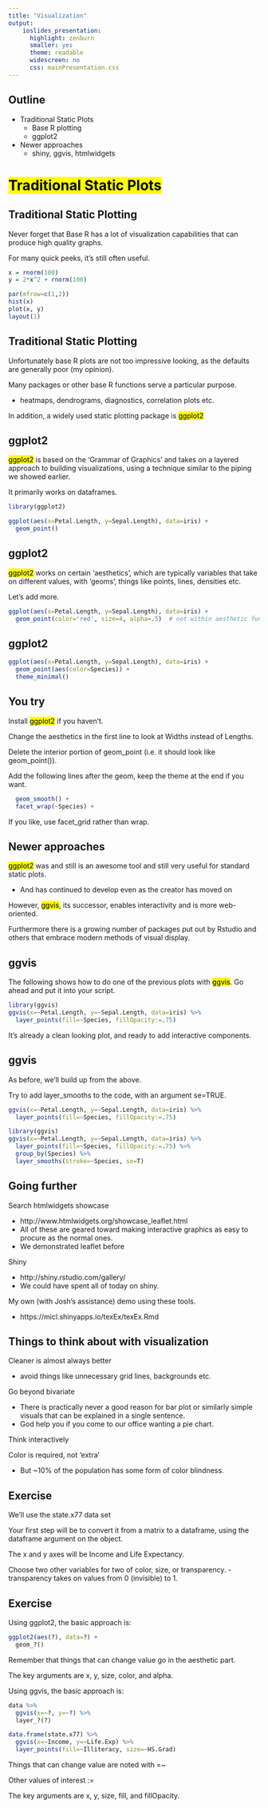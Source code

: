 ```yaml
---
title: "Visualization"
output:   
    ioslides_presentation:
      highlight: zenburn
      smaller: yes
      theme: readable
      widescreen: no
      css: mainPresentation.css
---
```


## Outline
- Traditional Static Plots
    - Base R plotting
    - ggplot2
  
- Newer approaches
    - shiny, ggvis, htmlwidgets

# <mark class="empTitle">Traditional Static Plots</mark>
## Traditional Static Plotting

Never forget that Base R has a lot of visualization capabilities that can produce high quality graphs.

For many quick peeks, it's still often useful.

```r
x = rnorm(100)
y = 2*x^2 + rnorm(100)

par(mfrow=c(1,2))
hist(x)
plot(x, y)
layout(1)
```



## Traditional Static Plotting
Unfortunately base R plots are not too impressive looking, as the defaults are generally poor (my opinion).

Many packages or other base R functions serve a particular purpose.

  - heatmaps, dendrograms, diagnostics, correlation plots etc.

In addition, a widely used static plotting package is <mark class="empPack">ggplot2</mark>

## ggplot2

<mark class="empPack">ggplot2</mark> is based on the 'Grammar of Graphics' and takes on a layered approach to building visualizations, using a technique similar to the piping we showed earlier.

It primarily works on dataframes.

```r
library(ggplot2)

ggplot(aes(x=Petal.Length, y=Sepal.Length), data=iris) +
  geom_point()
```

## ggplot2

<mark class="empPack">ggplot2</mark> works on certain 'aesthetics', which are typically variables that take on different values, with 'geoms', things like points, lines, densities etc.

Let's add more.

```r
ggplot(aes(x=Petal.Length, y=Sepal.Length), data=iris) +
  geom_point(color='red', size=4, alpha=.5)  # not within aesthetic function
```

## ggplot2
```r
ggplot(aes(x=Petal.Length, y=Sepal.Length), data=iris) +
  geom_point(aes(color=Species)) +
  theme_minimal()
```

## You try
Install <mark class="empPack">ggplot2</mark> if you haven't.

Change the aesthetics in the first line to look at Widths instead of Lengths.

Delete the interior portion of geom\_point (i.e. it should look like geom\_point()).

Add the following lines after the geom, keep the theme at the end if you want.

```r
  geom_smooth() +
  facet_wrap(~Species) +
```

If you like, use facet_grid rather than wrap.


## Newer approaches
<mark class="empPack">ggplot2</mark> was and still is an awesome tool and still very useful for standard static plots.

- And has continued to develop even as the creator has moved on

However, <mark class="empPack">ggvis</mark>, its successor, enables interactivity and is more web-oriented.

Furthermore there is a growing number of packages put out by Rstudio and others that embrace modern methods of visual display.


## ggvis

The following shows how to do one of the previous plots with <mark class="empPack">ggvis</mark>.  Go ahead and put it into your script.

```r
library(ggvis)
ggvis(x=~Petal.Length, y=~Sepal.Length, data=iris) %>% 
  layer_points(fill=~Species, fillOpacity:=.75) 
```

It's already a clean looking plot, and ready to add interactive components.

## ggvis

As before, we'll build up from the above. 

Try to add layer_smooths to the code, with an argument se=TRUE.

```r
ggvis(x=~Petal.Length, y=~Sepal.Length, data=iris) %>% 
  layer_points(fill=~Species, fillOpacity:=.75) 
```

```r
library(ggvis)
ggvis(x=~Petal.Length, y=~Sepal.Length, data=iris) %>% 
  layer_points(fill=~Species, fillOpacity:=.75) %>% 
  group_by(Species) %>% 
  layer_smooths(stroke=~Species, se=T)
```

## Going further

Search htmlwidgets showcase 

- http://www.htmlwidgets.org/showcase_leaflet.html
- All of these are geared toward making interactive graphics as easy to procure as the normal ones.
- We demonstrated leaflet before

Shiny

- http://shiny.rstudio.com/gallery/
- We could have spent all of today on shiny.

My own (with Josh's assistance) demo using these tools.

- https://micl.shinyapps.io/texEx/texEx.Rmd

## Things to think about with visualization

Cleaner is almost always better

- avoid things like unnecessary grid lines, backgrounds etc.


Go beyond bivariate

- There is practically never a good reason for bar plot or similarly simple visuals that can be explained in a single sentence.
- God help you if you come to our office wanting a pie chart.

Think interactively

Color is required, not 'extra'

- But ~10% of the population has some form of color blindness. 


## Exercise

We'll use the state.x77 data set

Your first step will be to convert it from a matrix to a dataframe, using the dataframe argument on the object.

The x and y axes will be Income and Life Expectancy.

Choose two other variables for two of color, size, or transparency.
  - transparency takes on values from 0 (invisible) to 1.

## Exercise
Using ggplot2, the basic approach is:

```r
ggplot2(aes(?), data=?) +
  geom_?()
```

Remember that things that can change value go in the aesthetic part.

The key arguments are x, y, size, color, and alpha. 


Using ggvis, the basic approach is:

```r
data %>%
  ggvis(x=~?, y=~?) %>% 
  layer_?(?)

data.frame(state.x77) %>%
  ggvis(x=~Income, y=~Life.Exp) %>% 
  layer_points(fill=~Illiteracy, size=~HS.Grad)
```

Things that can change value are noted with =~ 

Other values of interest :=

The key arguments are x, y, size, fill, and fillOpacity. 